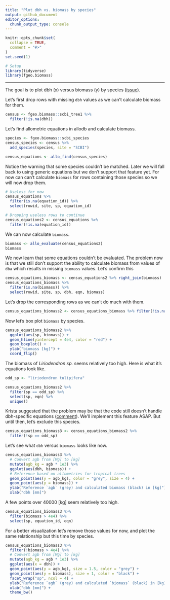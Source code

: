 ```yaml
---
title: "Plot dbh vs. biomass by species"
output: github_document
editor_options: 
  chunk_output_type: console
---
```


```r
knitr::opts_chunk$set(
  collapse = TRUE,
  comment = "#>"
)
set.seed(1)
```

```r
# Setup
library(tidyverse)
library(fgeo.biomass)
```

---

The goal is to plot dbh (x) versus biomass (y) by species ([issue](https://github.com/forestgeo/allodb/issues/73)). 

Let's first drop rows with missing `dbh` values as we can't calculate biomass for them.

```r
census <- fgeo.biomass::scbi_tree1 %>% 
  filter(!is.na(dbh))
```

Let's find allometric equations in allodb and calculate biomass.

```r
species <- fgeo.biomass::scbi_species
census_species <- census %>% 
  add_species(species, site = "SCBI")

census_equations <- allo_find(census_species)
```

Notice the warning that some species couldn't be matched. Later we will fall back to using generic equations but we don't support that feature yet. For now can can't calculate `biomass` for rows containing those species so we will now drop them.

```r
# Useless for now
census_equations %>% 
  filter(is.na(equation_id)) %>% 
  select(rowid, site, sp, equation_id)

# Dropping useless rows to continue
census_equations2 <- census_equations %>% 
  filter(!is.na(equation_id))
```

We can now calculate `biomass`.

```r
biomass <- allo_evaluate(census_equations2)
biomass
```

We now learn that some equations couldn't be evaluated. The problem now is that we still don't support the ability to calculate biomass from values of `dba` which results in missing `biomass` values. Let's confirm this

```r
census_equations_biomass <- census_equations2 %>% right_join(biomass)
census_equations_biomass %>% 
  filter(is.na(biomass)) %>% 
  select(rowid, site, sp, dbh, eqn, biomass)
```

Let's drop the corresponding rows as we can't do much with them.

```r
census_equations_biomass2 <- census_equations_biomass %>% filter(!is.na(biomass))
```

Now let's box plot `biomass` by species.

```r
census_equations_biomass2 %>% 
  ggplot(aes(sp, biomass)) +
  geom_hline(yintercept = 4e4, color = "red") +
  geom_boxplot() +
  ylab("biomass [kg]") +
  coord_flip()
```

The biomass of _Liriodendron sp._ seems relatively too high. Here is what it's equations look like.

```r
odd_sp <- "liriodendron tulipifera"

census_equations_biomass2 %>% 
  filter(sp == odd_sp) %>% 
  select(sp, eqn) %>% 
  unique()
```

Krista suggested that the problem may be that the code still doesn't handle dbh-specific equations ([comment](https://github.com/forestgeo/allodb/issues/73#issuecomment-473979550)). We'll implement this feature ASAP. But until then, let's exclude this species.

```r
census_equations_biomass3 <- census_equations_biomass2 %>% 
  filter(!sp == odd_sp)
```

Let's see what `dbh` versus `biomass` looks like now.

```r
census_equations_biomass3 %>% 
  # Convert agb from [Mg] to [kg]
  mutate(agb_kg = agb * 1e3) %>% 
  ggplot(aes(dbh, biomass)) + 
  # Reference based on allometries for tropical trees
  geom_point(aes(y = agb_kg), color = "grey", size = 4) +
  geom_point(aes(y = biomass)) +
  ylab("Reference `agb` (grey) and calculated biomass (black) in [kg]") +
  xlab("dbh [mm]")
```

A few points over 40000 [kg] seem relatively too high.

```r
census_equations_biomass3 %>% 
  filter(biomass > 4e4) %>% 
  select(sp, equation_id, eqn)
```

For a better visualization let's remove those values for now, and plot the same relationship but this time by species.

```r
census_equations_biomass3 %>% 
  filter(!biomass > 4e4) %>% 
  # Convert agb from [Mg] to [kg]
  mutate(agb_kg = agb * 1e3) %>% 
  ggplot(aes(x = dbh)) +
  geom_point(aes(y = agb_kg), size = 1.5, color = "grey") +
  geom_point(aes(y = biomass), size = 1, color = "black") +
  facet_wrap("sp", ncol = 4) +
  ylab("Reference `agb` (grey) and calculated `biomass` (black) in [kg]") +
  xlab("dbh [mm]") +
  theme_bw()
```
